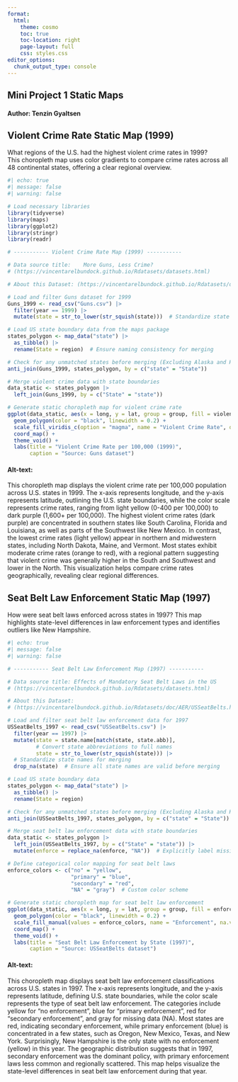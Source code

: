 ```yaml
---
format:
  html:
    theme: cosmo
    toc: true
    toc-location: right
    page-layout: full
    css: styles.css
editor_options: 
  chunk_output_type: console
---
```


<div style="text-align: left;">

# Mini Project 1 Static Maps

#### Author: Tenzin Gyaltsen

## Violent Crime Rate Static Map (1999)

What regions of the U.S. had the highest violent crime rates in 1999?  
This choropleth map uses color gradients to compare crime rates across all 48 continental states, offering a clear regional overview.

```r
#| echo: true
#| message: false
#| warning: false

# Load necessary libraries
library(tidyverse)
library(maps)
library(ggplot2)
library(stringr)
library(readr)

# ----------- Violent Crime Rate Map (1999) -----------

# Data source title: 	More Guns, Less Crime? 
# (https://vincentarelbundock.github.io/Rdatasets/datasets.html) 

# About this Dataset: (https://vincentarelbundock.github.io/Rdatasets/doc/AER/Guns.html)

# Load and filter Guns dataset for 1999
Guns_1999 <- read_csv("Guns.csv") |> 
  filter(year == 1999) |> 
  mutate(state = str_to_lower(str_squish(state)))  # Standardize state names for merging

# Load US state boundary data from the maps package
states_polygon <- map_data("state") |> 
  as_tibble() |> 
  rename(State = region)  # Ensure naming consistency for merging

# Check for any unmatched states before merging (Excluding Alaska and Hawaii)
anti_join(Guns_1999, states_polygon, by = c("state" = "State"))  

# Merge violent crime data with state boundaries
data_static <- states_polygon |> 
  left_join(Guns_1999, by = c("State" = "state"))

# Generate static choropleth map for violent crime rate
ggplot(data_static, aes(x = long, y = lat, group = group, fill = violent)) +
  geom_polygon(color = "black", linewidth = 0.2) +
  scale_fill_viridis_c(option = "magma", name = "Violent Crime Rate", direction = -1) +
  coord_map() + 
  theme_void() +
  labs(title = "Violent Crime Rate per 100,000 (1999)",
       caption = "Source: Guns dataset")
```

#### Alt-text: 

This choropleth map displays the violent crime rate per 100,000 population across U.S. states in 1999. The x-axis represents longitude, and the y-axis represents latitude, outlining the U.S. state boundaries, while the color scale represents crime rates, ranging from light yellow (0-400 per 100,000) to dark purple (1,600+ per 100,000). The highest violent crime rates (dark purple) are concentrated in southern states like South Carolina, Florida and Louisiana, as well as parts of the Southwest like New Mexico. In contrast, the lowest crime rates (light yellow) appear in northern and midwestern states, including North Dakota, Maine, and Vermont. Most states exhibit moderate crime rates (orange to red), with a regional pattern suggesting that violent crime was generally higher in the South and Southwest and lower in the North. This visualization helps compare crime rates geographically, revealing clear regional differences.

## Seat Belt Law Enforcement Static Map (1997)

How were seat belt laws enforced across states in 1997?
This map highlights state-level differences in law enforcement types and identifies outliers like New Hampshire.

```r
#| echo: true
#| message: false
#| warning: false

# ----------- Seat Belt Law Enforcement Map (1997) -----------

# Data source title: Effects of Mandatory Seat Belt Laws in the US 
# (https://vincentarelbundock.github.io/Rdatasets/datasets.html) 

# About this Dataset: 
# (https://vincentarelbundock.github.io/Rdatasets/doc/AER/USSeatBelts.html)

# Load and filter seat belt law enforcement data for 1997
USSeatBelts_1997 <- read_csv("USSeatBelts.csv") |> 
  filter(year == 1997) |> 
  mutate(state = state.name[match(state, state.abb)],  
         # Convert state abbreviations to full names
         state = str_to_lower(str_squish(state))) |>  
  # Standardize state names for merging
  drop_na(state)  # Ensure all state names are valid before merging

# Load US state boundary data
states_polygon <- map_data("state") |> 
  as_tibble() |> 
  rename(State = region)

# Check for any unmatched states before merging (Excluding Alaska and Hawaii)
anti_join(USSeatBelts_1997, states_polygon, by = c("state" = "State"))  

# Merge seat belt law enforcement data with state boundaries
data_static <- states_polygon |> 
  left_join(USSeatBelts_1997, by = c("State" = "state")) |> 
  mutate(enforce = replace_na(enforce, "NA"))  # Explicitly label missing enforcement data

# Define categorical color mapping for seat belt laws
enforce_colors <- c("no" = "yellow", 
                    "primary" = "blue", 
                    "secondary" = "red", 
                    "NA" = "gray")  # Custom color scheme

# Generate static choropleth map for seat belt law enforcement
ggplot(data_static, aes(x = long, y = lat, group = group, fill = enforce)) +
  geom_polygon(color = "black", linewidth = 0.2) +
  scale_fill_manual(values = enforce_colors, name = "Enforcement", na.value = "gray") +
  coord_map() + 
  theme_void() +
  labs(title = "Seat Belt Law Enforcement by State (1997)",
       caption = "Source: USSeatBelts dataset")
```

#### Alt-text: 

This choropleth map displays seat belt law enforcement classifications across U.S. states in 1997. The x-axis represents longitude, and the y-axis represents latitude, defining U.S. state boundaries, while the color scale represents the type of seat belt law enforcement. The categories include yellow for "no enforcement", blue for "primary enforcement", red for "secondary enforcement", and gray for missing data (NA). Most states are red, indicating secondary enforcement, while primary enforcement (blue) is concentrated in a few states, such as Oregon, New Mexico, Texas, and New York. Surprisingly, New Hampshire is the only state with no enforcement (yellow) in this year. The geographic distribution suggests that in 1997, secondary enforcement was the dominant policy, with primary enforcement laws less common and regionally scattered. This map helps visualize the state-level differences in seat belt law enforcement during that year.

</div>
